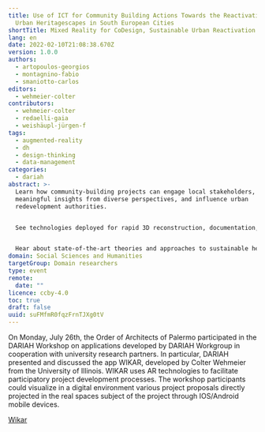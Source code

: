 ```yaml
---
title: Use of ICT for Community Building Actions Towards the Reactivation of
  Urban Heritagescapes in South European Cities
shortTitle: Mixed Reality for CoDesign, Sustainable Urban Reactivation in Historic Cities
lang: en
date: 2022-02-10T21:08:38.670Z
version: 1.0.0
authors:
  - artopoulos-georgios
  - montagnino-fabio
  - smaniotto-carlos
editors:
  - wehmeier-colter
contributors:
  - wehmeier-colter
  - redaelli-gaia
  - weishäupl-jürgen-f
tags:
  - augmented-reality
  - dh
  - design-thinking
  - data-management
categories:
  - dariah
abstract: >-
  Learn how community-building projects can engage local stakeholders, pull
  meaningful insights from diverse perspectives, and influence urban
  redevelopment authorities.


  See technologies deployed for rapid 3D reconstruction, documentation, and codesign with non-experts. We specifically explore augmented reality as a possible solution to public access. 


  Hear about state-of-the-art theories and approaches to sustainable heritage, with reflections from experienced architects, academics, and urban thinkers. More specifically, critical issues of urban gentrification, place-making, and the pressures faced by historic urban neighbourhoods in Southern Europe.
domain: Social Sciences and Humanities
targetGroup: Domain researchers
type: event
remote:
  date: ""
licence: ccby-4.0
toc: true
draft: false
uuid: suFMfmR0fqzFrnTJXg0tV
---
```

On Monday, July 26th, the Order of Architects of Palermo participated in the DARIAH Workshop on applications developed by DARIAH Workgroup in cooperation with university research partners. 
In particular, DARIAH presented and discussed the app WIKAR, developed by Colter Wehmeier from the University of Illinois. WIKAR uses AR technologies to facilitate participatory project development processes. The workshop participants could visualize in a digital environment various project proposals directly projected in the real spaces subject of the project through IOS/Android mobile devices.



[Wikar](http://wikar.co/)